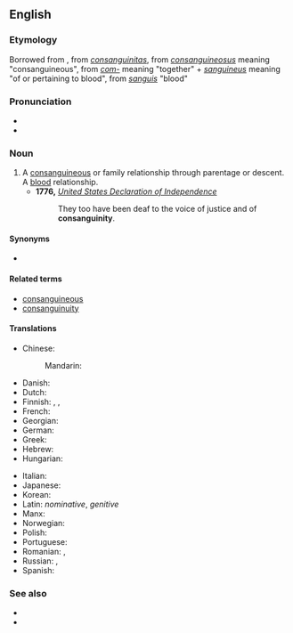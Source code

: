 ==English==
{{wikipedia}}

===Etymology===
Borrowed from {{bor|en|frm|consanguinité}}, from {{etyl|la|en}} ''[[consanguinitas]]'', from ''[[consanguineosus]]'' meaning "consanguineous", from ''[[com-]]'' meaning "together" + ''[[sanguineus]]'' meaning "of or pertaining to blood", from ''[[sanguis]]'' "blood"

===Pronunciation===
* {{IPA|en|/kɑnsæŋˈɡwɪnɪti/}}
* {{audio|en|en-us-consanguinity.ogg|Audio (US)}}

===Noun===
{{en-noun|~|consanguinities}}

# A [[consanguineous]] or family relationship through parentage or descent. A [[blood]] relationship.
#* '''1776,''' ''[[w:United States Declaration of Independence|United States Declaration of Independence]]''
#*: They too have been deaf to the voice of justice and of '''consanguinity'''.

====Synonyms====
* {{l|en|same-bloodedness}}

====Related terms====
* [[consanguineous]]
* [[consanguinuity]]

====Translations====
{{trans-top|a blood relationship}}
* Chinese:
*: Mandarin: {{t+|cmn|同族|tr=tóngzú|sc=Hans}}
* Danish: {{t|da|konsangvinitet}}
* Dutch: {{t+|nl|bloedverwantschap|f}}
* Finnish: {{t+|fi|verisukulaisuus}}, {{t|fi|veriheimolaisuus}}, {{t|fi|veriveljeys}}
* French: {{t+|fr|consanguinité|f}}
* Georgian: {{t|ka|სისხლით ნათესაობა}}
* German: {{t+|de|Blutsverwandtschaft|f}}
* Greek: {{t|el|συγγένεια εξ αίματος}}
* Hebrew: {{t|he|קרבת-דם|tr=qirvat-dam|sc=Hebr}}
* Hungarian: {{t+|hu|vérrokonság}}
{{trans-mid}}
* Italian: {{t|it|consanguinità}}
* Japanese: {{t+|ja|血族|tr=けつぞく, ketsuzoku|sc=Jpan}}
* Korean: {{t+|ko|동족}}
* Latin: {{t|la|cōnsanguinitās|f}} ''nominative'', {{t|la|cōnsanguinitātis}} ''genitive''
* Manx: {{t|gv|mooinjerys folley|m}}
* Norwegian: {{t|no|konsangvinitet|m}}
* Polish: {{t+|pl|pokrewieństwo|n}}
* Portuguese: {{t+|pt|consanguinidade}}
* Romanian: {{t+|ro|consangvinitate|f}}, {{t|ro|consanguinitate|f}}
* Russian: {{t|ru|[[кровный|кро́вные]] [[у́зы]]|f-p}}, {{t|ru|[[кровный|кро́вное]] [[родство́]]|n}}
* Spanish: {{t|es|consanguinidad|f}}
{{trans-bottom}}

===See also===
* {{l|en|affinity}}
* {{l|en|incest}}